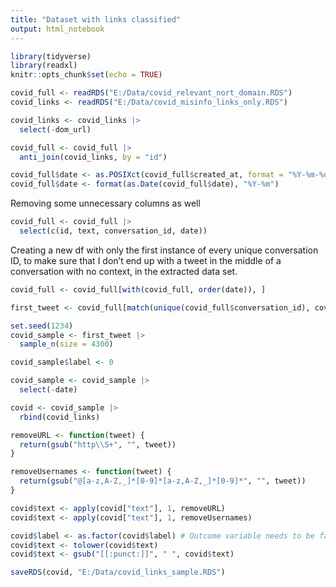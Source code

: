 ```yaml
---
title: "Dataset with links classified"
output: html_notebook
---
```


```r
library(tidyverse)
library(readxl)
knitr::opts_chunk$set(echo = TRUE)
```

```r
covid_full <- readRDS("E:/Data/covid_relevant_nort_domain.RDS")
covid_links <- readRDS("E:/Data/covid_misinfo_links_only.RDS")
```

```r
covid_links <- covid_links |>
  select(-dom_url)

covid_full <- covid_full |>
  anti_join(covid_links, by = "id")
```

```r
covid_full$date <- as.POSIXct(covid_full$created_at, format = "%Y-%m-%dT%H:%M:%S")
covid_full$date <- format(as.Date(covid_full$date), "%Y-%m")
```

Removing some unnecessary columns as well
```r
covid_full <- covid_full |>
  select(c(id, text, conversation_id, date))
```

Creating a new df with only the first instance of every unique conversation ID, to make sure that I don't end up with a tweet in the middle of a conversation with no context, in the extracted data set. 
```r
covid_full <- covid_full[with(covid_full, order(date)), ]

first_tweet <- covid_full[match(unique(covid_full$conversation_id), covid_full$conversation_id), ]
```

```r
set.seed(1234)
covid_sample <- first_tweet |>
  sample_n(size = 4300)
```

```r
covid_sample$label <- 0

covid_sample <- covid_sample |>
  select(-date)
```

```r
covid <- covid_sample |>
  rbind(covid_links)
```

```r
removeURL <- function(tweet) {
  return(gsub("http\\S+", "", tweet))
}

removeUsernames <- function(tweet) {
  return(gsub("@[a-z,A-Z,_]*[0-9]*[a-z,A-Z,_]*[0-9]*", "", tweet))
}

covid$text <- apply(covid["text"], 1, removeURL)
covid$text <- apply(covid["text"], 1, removeUsernames)

covid$label <- as.factor(covid$label) # Outcome variable needs to be factor
covid$text <- tolower(covid$text)
covid$text <- gsub("[[:punct:]]", " ", covid$text)
```

```r
saveRDS(covid, "E:/Data/covid_links_sample.RDS")
```

